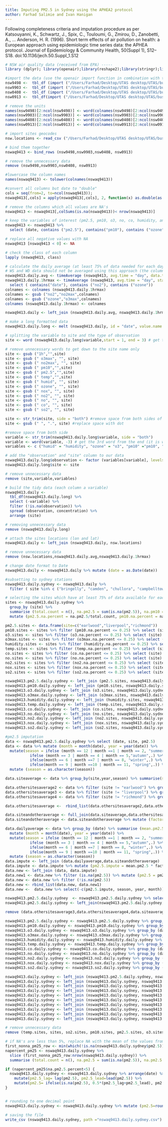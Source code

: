 ```yaml
---
title: Imputing PM2.5 in Sydney using the APHEA2 protocol
author: Farhad Salimie and Ivan Hanigan
---
```


Following completeness criteria and imputation procedure as per Katsouyanni, K., Schwartz, J., Spix, C., Touloumi, G., Zmirou, D.,
Zanobetti, A., … Anderson, H. R. (1996). Short term effects of air pollution on health: a European approach using epidemiologic time series data: the APHEA protocol. Journal of Epidemiology & Community Health, 50(Suppl 1), S12–S18. doi:10.1136/jech.50.Suppl_1.S12

```r
# NSW air quality data (received from EPA) -----
library (dplyr); library(openair);library(reshape2);library(stringr);library(tidyr); library(readr);library(lubridate)

#import the data (use the openair import function in combination with tbl_df)
nsw9498 <-  tbl_df (import ("/Users/Farhad/Desktop/UTAS desktop/UTAS/bushfire and health project/Analysis/Airquality EPA/csv raw files/NSW/airquality/OEH (1994-1998)_AllSites_1hrlyData.csv"))
nsw9903 <-  tbl_df (import ("/Users/Farhad/Desktop/UTAS desktop/UTAS/bushfire and health project/Analysis/Airquality EPA/csv raw files/NSW/airquality/OEH (1999-2003)__AllSites_1hrlyData.csv"))
nsw0408 <-  tbl_df (import ("/Users/Farhad/Desktop/UTAS desktop/UTAS/bushfire and health project/Analysis/Airquality EPA/csv raw files/NSW/airquality/OEH (2004-2008)__AllSites_1hrlyData.csv"))
nsw0913 <-  tbl_df(import ("/Users/Farhad/Desktop/UTAS desktop/UTAS/bushfire and health project/Analysis/Airquality EPA/csv raw files/NSW/airquality/OEH (2009-2013)__AllSites_1hrlyData.csv"))

# remove the units
names(nsw9498)[2:ncol(nsw9498)] <- word(colnames(nsw9498)[2:ncol(nsw9498)], start = 1, end = -2)
names(nsw9903)[2:ncol(nsw9903)] <- word(colnames(nsw9903)[2:ncol(nsw9903)], start = 1, end = -2)
names(nsw0408)[2:ncol(nsw0408)] <- word(colnames(nsw0408)[2:ncol(nsw0408)], start = 1, end = -2)
names(nsw0913)[2:ncol(nsw0913)] <- word(colnames(nsw0913)[2:ncol(nsw0913)], start = 1, end = -2)

# import sites geocodes
nsw.locations <- read_csv ("/Users/Farhad/Desktop/UTAS desktop/UTAS/bushfire and health project/Analysis/Airquality EPA/csv raw files/NSW/other/locations.csv")

# bind them together
nswaq9413 <- bind_rows (nsw9498,nsw9903,nsw0408, nsw0913)

# remove the unnecessary data
remove (nsw9498,nsw9903,nsw0408, nsw0913)

#lowercase the column names
names(nswaq9413) <- tolower(colnames(nswaq9413))

#convert all columns but date to "double"
cols = seq(from=2, to=ncol(nswaq9413));    
nswaq9413[,cols] = apply(nswaq9413[,cols], 2, function(x) as.double(as.character(x)))

# remove the columns which all values are NA's
nswaq9413 <- nswaq9413[,colSums(is.na(nswaq9413))< nrow(nswaq9413)]

# keep the variables of interest (pm2.5, pm10, o3, no, co, humidity, and temperature)
nswaq9413 <- nswaq9413 %>%
  select (date, contains ("pm2.5"), contains("pm10"), contains ("ozone"), contains ("hum"), contains ("tem"), contains ("no"), contains ("co"), contains ("so2"))

# replace all negative values with NA
nswaq9413 [nswaq9413 < 0] <- NA

# check the class of each column
lapply (nswaq9413, class)

# calculate the daily average (at least 75% of data needed for each day otherwise NA)
# WS and WD data should not be averaged using this approach (the columns heading needs to change to ws and wd firstly)
nswaq9413.daily.avg <- timeAverage (nswaq9413, avg.time = "day", data.thresh = 75, interval = "hour")
nswaq9413.daily.1hrmax <- timeAverage (nswaq9413, avg.time = "day", statistic = "max", data.thresh = 75, interval = "hour") %>%
  select ( contains("date"), contains ("no2"), contains ("ozone"))
colnames <- colnames (nswaq9413.daily.1hrmax)
colnames <- gsub ("no2","no2max",colnames)
colnames <- gsub ("ozone","o3max",colnames) 
colnames (nswaq9413.daily.1hrmax) <- colnames

nswaq9413.daily <- left_join (nswaq9413.daily.avg, nswaq9413.daily.1hrmax)

# make a long formatted data
nswaq9413.daily.long <- melt (nswaq9413.daily, id = "date", value.name = "concentration")

# splitting the variable to site and the type of observation
site <- word (nswaq9413.daily.long$variable,start = 1, end = 3) # get the first 3 words (some sites' names include more than one word)

# remove unnecessary words to get down to the site name only
site <- gsub ("1h","",site)
site <- gsub (" o3max", "", site)
site <- gsub (" no2max", "", site)
site <- gsub (" pm10","",site)
site <- gsub (" pm2.5","",site)
site <- gsub (" temp","",site)
site <- gsub (" humid", "", site)
site <- gsub (" ozone", "", site)
site <- gsub (" nox", "", site)
site <- gsub (" no2", "", site)
site <- gsub (" no", "", site)
site <- gsub (" co", "", site)
site <- gsub (" so2", "", site)

site <- str_trim(site, side = "both") #remove space from both sides of the name 
site <- gsub (" ", ".", site) #replace space with dot

#remove space from both side 
variable <- str_trim(nswaq9413.daily.long$variable, side = "both") 
variable <- word(variable, -3) # get the 3rd word from the end (it is what we want (the name of the variable))
variables <- c ("humid" = "humidity", "ozone" = "o3", "pm10" ="pm10", "pm2.5" = "pm2.5", "temp" = "temp", "co" = "co", "no" = "no", "no2" = "no2", "nox" = "nox", "so2" = "so2", "no2max" = "no2max", "o3max" = "o3max")

# add the "observation" and "site" column to our data
nswaq9413.daily.long$observation <- factor (variables[variable], levels = variables)
nswaq9413.daily.long$site <- site

# remove unnecessary data
remove (site,variable,variables)

# build the tidy data (each column a variable)
nswaq9413.daily <- 
  tbl_df(nswaq9413.daily.long) %>%
  select (-variable) %>%
  filter (!is.na(observation)) %>%
  spread (observation, concentration) %>%
  arrange (site)

# removing unnecessary data
remove (nswaq9413.daily.long)

# attach the sites locations (lon and lat)
nswaq9413.daily <- left_join (nswaq9413.daily, nsw.locations)

# remove unnecessary data
remove (nsw.locations,nswaq9413.daily.avg,nswaq9413.daily.1hrmax)

# change date format to Date
nswaq9413.daily <- nswaq9413.daily %>% mutate (date = as.Date(date))

#subsetting to sydney stations
nswaq9413.daily.sydney <- nswaq9413.daily %>%
  filter ( site %in% c ("bringelly", "camden", "chullora", "campbelltown.west","earlwood","lindfield","liverpool","oakdale","prospect","randwick","richmond","rozelle","st.marys","vineyard")) 

# selecting the sites which have at least 75% of data available for each variable
sites <- nswaq9413.daily.sydney %>%
  group_by (site) %>%
  summarise (total.count = n(), na.pm2.5 = sum(is.na(pm2.5)), na.pm10 = sum(is.na(pm10)), na.humidity = sum(is.na(humidity)), na.o3 = sum(is.na(o3)), na.o3max = sum(is.na(o3max)), na.temp = sum(is.na(temp)), na.co = sum(is.na(co)), na.no = sum(is.na(no)), na.no2 = sum(is.na(no2)), na.nox = sum(is.na(nox)), na.so2 = sum(is.na(so2))) %>%
  mutate (pm2.5.na.percent = na.pm2.5/total.count, pm10.na.percent = na.pm10/total.count, humidity.na.percent = na.humidity/total.count, o3.na.percent = na.o3/total.count,o3max.na.percent = na.o3max/total.count, temp.na.percent = na.temp/total.count, co.na.percent = na.co/total.count, no.na.percent = na.co/total.count, no2.na.percent = na.no2/total.count, nox.na.percent = na.nox/total.count, so2.na.percent = na.so2/total.count)

pm2.5.sites <- data.frame(site=c("earlwood","liverpool","richmond"))
pm10.sites <- sites %>% filter (pm10.na.percent <= 0.25) %>% select (site)  
o3.sites <- sites %>% filter (o3.na.percent <= 0.25) %>% select (site)
o3max.sites <- sites %>% filter (o3max.na.percent <= 0.25) %>% select (site)
humidity.sites <- sites %>% filter (humidity.na.percent <= 0.25) %>% select (site)
temp.sites <- sites %>% filter (temp.na.percent <= 0.25) %>% select (site)
co.sites <- sites %>% filter (co.na.percent <= 0.25) %>% select (site)
no.sites <- sites %>% filter (no.na.percent <= 0.25) %>% select (site)
no2.sites <- sites %>% filter (no2.na.percent <= 0.25) %>% select (site)
nox.sites <- sites %>% filter (nox.na.percent <= 0.25) %>% select (site)
so2.sites <- sites %>% filter (so2.na.percent <= 0.25) %>% select (site)

nswaq9413.pm2.5.daily.sydney <- left_join (pm2.5.sites, nswaq9413.daily.sydney)
nswaq9413.pm10.daily.sydney <- left_join (pm10.sites, nswaq9413.daily.sydney)
nswaq9413.o3.daily.sydney <- left_join (o3.sites, nswaq9413.daily.sydney)
nswaq9413.o3max.daily.sydney <- left_join (o3max.sites, nswaq9413.daily.sydney)
nswaq9413.humidity.daily.sydney <- left_join (humidity.sites, nswaq9413.daily.sydney)
nswaq9413.temp.daily.sydney <- left_join (temp.sites, nswaq9413.daily.sydney)
nswaq9413.co.daily.sydney <- left_join (co.sites, nswaq9413.daily.sydney)
nswaq9413.no.daily.sydney <- left_join (no.sites, nswaq9413.daily.sydney)
nswaq9413.no2.daily.sydney <- left_join (no2.sites, nswaq9413.daily.sydney)
nswaq9413.nox.daily.sydney <- left_join (nox.sites, nswaq9413.daily.sydney)
nswaq9413.so2.daily.sydney <- left_join (so2.sites, nswaq9413.daily.sydney)

#pm2.5 imputation
data <- nswaq9413.pm2.5.daily.sydney %>% select (date, site, pm2.5)
data <- data %>% mutate (month = month(date), year = year(date)) %>%
  mutate(season = ifelse (month == 12 | month ==1 | month == 2, "summer",.) %>%
           ifelse (month == 3 | month == 4 | month == 5,"autumn",.) %>%
           ifelse(month == 6 | month ==7 | month == 8, "winter",.) %>%
           ifelse(month == 9 | month ==10 | month == 11, "spring",.)) %>%
  mutate (season = as.character(season))

data.siteaverage <- data %>% group_by(site,year,season) %>% summarise(site.mean.pm2.5 = mean(pm2.5, na.rm =TRUE))

data.othersitesaverage2 <- data %>% filter (site != "earlwood") %>% group_by(year,season) %>% summarise(othersites.mean.pm2.5 = mean(pm2.5, na.rm =TRUE)) %>% mutate(site="earlwood")
data.othersitesaverage3 <- data %>% filter (site != "liverpool") %>% group_by(year,season) %>% summarise(othersites.mean.pm2.5 = mean(pm2.5, na.rm =TRUE)) %>% mutate(site="liverpool")
data.othersitesaverage4 <- data %>% filter (site != "richmond") %>% group_by(year,season) %>% summarise(othersites.mean.pm2.5 = mean(pm2.5, na.rm =TRUE)) %>% mutate(site="richmond")

data.othersitesaverage <-  rbind_list(data.othersitesaverage2,data.othersitesaverage3,data.othersitesaverage4)

data.siteandotheraverage <- full_join(data.siteaverage,data.othersitesaverage)
data.siteandotheraverage <- data.siteandotheraverage %>% mutate (factor = site.mean.pm2.5/othersites.mean.pm2.5)

data.dailyaverage <- data %>% group_by (date) %>% summarise (mean.pm2.5 = mean(pm2.5, na.rm = TRUE)) %>%
  mutate (month = month(date), year = year(date)) %>% 
  mutate(season = ifelse (month == 12 | month ==1 | month == 2, "summer",.) %>%
           ifelse (month == 3 | month == 4 | month == 5,"autumn",.) %>%
           ifelse(month == 6 | month ==7 | month == 8, "winter",.) %>%
           ifelse(month == 9 | month ==10 | month == 11, "spring",.)) %>%
  mutate (season = as.character(season))
data.impute <- left_join (data.dailyaverage,data.siteandotheraverage)
data.impute <- data.impute %>% mutate (pm2.5.impute = mean.pm2.5 * factor) %>% select (date,site,pm2.5.impute)
data.new <- left_join (data, data.impute)
data.new1 <- data.new %>% filter (is.na(pm2.5)) %>% mutate (pm2.5 = pm2.5.impute)
data.new <- data.new %>% filter (!is.na(pm2.5))
data.new <- rbind_list(data.new, data.new1)
data.new <-  data.new %>% select(-c(pm2.5.impute, season, year, month))

nswaq9413.pm2.5.daily.sydney  <- nswaq9413.pm2.5.daily.sydney %>% select(-pm2.5)
nswaq9413.pm2.5.daily.sydney <- left_join(nswaq9413.pm2.5.daily.sydney, data.new)

remove (data.othersitesaverage3,data.othersitesaverage4,data.siteaverage,data.othersitesaverage,data.siteandotheraverage,data.dailyaverage,data.impute,data.new,data.new1)

nswaq9413.pm2.5.daily.sydney <- nswaq9413.pm2.5.daily.sydney %>% group_by (date) %>% summarise (pm2.5 = mean (pm2.5, na.rm = TRUE))
nswaq9413.pm10.daily.sydney <- nswaq9413.pm10.daily.sydney %>% group_by (date) %>% summarise (pm10 = mean (pm10, na.rm = TRUE))
nswaq9413.o3.daily.sydney <- nswaq9413.o3.daily.sydney %>% group_by (date) %>% summarise (o3 = mean (o3, na.rm = TRUE))
nswaq9413.o3max.daily.sydney <- nswaq9413.o3max.daily.sydney %>% group_by (date) %>% summarise (o3max = mean (o3max, na.rm = TRUE))
nswaq9413.humidity.daily.sydney <- nswaq9413.humidity.daily.sydney %>% group_by (date) %>% summarise (humidity = mean (humidity, na.rm = TRUE))
nswaq9413.temp.daily.sydney <- nswaq9413.temp.daily.sydney %>% group_by (date) %>% summarise (temp = mean (temp, na.rm = TRUE))
nswaq9413.co.daily.sydney <- nswaq9413.co.daily.sydney %>% group_by (date) %>% summarise (co = mean (co, na.rm = TRUE))
nswaq9413.no.daily.sydney <- nswaq9413.no.daily.sydney %>% group_by (date) %>% summarise (no = mean (no, na.rm = TRUE))
nswaq9413.no2.daily.sydney <- nswaq9413.no2.daily.sydney %>% group_by (date) %>% summarise (no2 = mean (no2, na.rm = TRUE))
nswaq9413.nox.daily.sydney <- nswaq9413.nox.daily.sydney %>% group_by (date) %>% summarise (nox = mean (nox, na.rm = TRUE))
nswaq9413.so2.daily.sydney <- nswaq9413.so2.daily.sydney %>% group_by (date) %>% summarise (so2 = mean (so2, na.rm = TRUE))

nswaq9413.daily.sydney <- left_join (nswaq9413.pm2.5.daily.sydney, nswaq9413.pm10.daily.sydney)
nswaq9413.daily.sydney <- left_join (nswaq9413.daily.sydney, nswaq9413.o3.daily.sydney)
nswaq9413.daily.sydney <- left_join (nswaq9413.daily.sydney, nswaq9413.o3max.daily.sydney)
nswaq9413.daily.sydney <- left_join (nswaq9413.daily.sydney, nswaq9413.humidity.daily.sydney)
nswaq9413.daily.sydney <- left_join (nswaq9413.daily.sydney, nswaq9413.temp.daily.sydney)
nswaq9413.daily.sydney <- left_join (nswaq9413.daily.sydney, nswaq9413.co.daily.sydney)
nswaq9413.daily.sydney <- left_join (nswaq9413.daily.sydney, nswaq9413.no.daily.sydney)
nswaq9413.daily.sydney <- left_join (nswaq9413.daily.sydney, nswaq9413.no2.daily.sydney)
nswaq9413.daily.sydney <- left_join (nswaq9413.daily.sydney, nswaq9413.nox.daily.sydney)
nswaq9413.daily.sydney <- left_join (nswaq9413.daily.sydney, nswaq9413.so2.daily.sydney)

# remove unnecessary data
remove (temp.sites, sites, so2.sites, pm10.sites, pm2.5.sites, o3.sites,humidity.sites, nswaq9413.humidity.daily.sydney, nswaq9413.o3.daily.sydney,nswaq9413.o3max.daily.sydney, nswaq9413.pm10.daily.sydney,nswaq9413.so2.daily.sydney, nswaq9413.pm2.5.daily.sydney, nswaq9413.temp.daily.sydney,nswaq9413.co.daily.sydney, nswaq9413.no.daily.sydney, nswaq9413.no2.daily.sydney, nswaq9413.nox.daily.sydney , co.sites, no.sites, no2.sites, nox.sites)

# if NA's are less than 5%, replace NA with the mean of the values from the previous and next days
first_nonna_pm25_row <- min(which(!is.na(nswaq9413.daily.sydney$pm2.5)))
napercent_pm25 <- nswaq9413.daily.sydney %>% 
  slice (first_nonna_pm25_row:nrow(nswaq9413.daily.sydney)) %>%
  summarise (total.count = n(), na.pm2.5 = sum(is.na(pm2.5)), na.pm2.5.percent =100*na.pm2.5/total.count)

if (napercent_pm25$na.pm2.5.percent<5) {
  nswaq9413.daily.sydney <- nswaq9413.daily.sydney %>% arrange(date) %>%
    mutate(pm2.5_lag= lag(pm2.5), pm2.5_lead=lead(pm2.5)) %>%
    mutate(pm2.5= ifelse(is.na(pm2.5), 0.5*(pm2.5_lag+pm2.5_lead), pm2.5)) 
}  


# rounding to one decimal point
nswaq9413.daily.sydney <- nswaq9413.daily.sydney %>% mutate (pm2.5=round (pm2.5, digits=1),pm10=round (pm10, digits=1),o3=round (o3, digits=1),o3max=round (o3max, digits=1),humidity=round (humidity, digits=1),temp=round (temp, digits=1),co=round (co, digits=1),no=round (no, digits=1), no2=round (no2, digits=1), nox =round (nox, digits=1), so2 =round (so2, digits=1))

# saving the file
write_csv (nswaq9413.daily.sydney, path ="nswaq9413.daily.sydney.csv")


```
